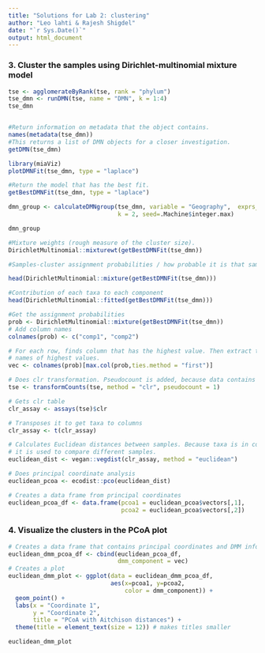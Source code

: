```yaml
---
title: "Solutions for Lab 2: clustering"
author: "Leo lahti & Rajesh Shigdel"
date: "`r Sys.Date()`"
output: html_document
---
```



### 3. Cluster the samples using Dirichlet-multinomial mixture model 



```r
tse <- agglomerateByRank(tse, rank = "phylum")
tse_dmn <- runDMN(tse, name = "DMN", k = 1:4)
tse_dmn


#Return information on metadata that the object contains.
names(metadata(tse_dmn))
#This returns a list of DMN objects for a closer investigation.
getDMN(tse_dmn)

```

```r

library(miaViz)
plotDMNFit(tse_dmn, type = "laplace")

```

```r
#Return the model that has the best fit.
getBestDMNFit(tse_dmn, type = "laplace")
```

```r
dmn_group <- calculateDMNgroup(tse_dmn, variable = "Geography",  exprs_values = "counts",
                               k = 2, seed=.Machine$integer.max)

dmn_group
```



```r
#Mixture weights (rough measure of the cluster size).
DirichletMultinomial::mixturewt(getBestDMNFit(tse_dmn))
```

```r
#Samples-cluster assignment probabilities / how probable it is that sample belongs to each cluster

head(DirichletMultinomial::mixture(getBestDMNFit(tse_dmn)))
```


```r
#Contribution of each taxa to each component
head(DirichletMultinomial::fitted(getBestDMNFit(tse_dmn)))
```

```r
#Get the assignment probabilities
prob <- DirichletMultinomial::mixture(getBestDMNFit(tse_dmn))
# Add column names
colnames(prob) <- c("comp1", "comp2")

# For each row, finds column that has the highest value. Then extract the column 
# names of highest values.
vec <- colnames(prob)[max.col(prob,ties.method = "first")]

```

```r
# Does clr transformation. Pseudocount is added, because data contains zeros.
tse <- transformCounts(tse, method = "clr", pseudocount = 1)

# Gets clr table
clr_assay <- assays(tse)$clr

# Transposes it to get taxa to columns
clr_assay <- t(clr_assay)

# Calculates Euclidean distances between samples. Because taxa is in columns,
# it is used to compare different samples.
euclidean_dist <- vegan::vegdist(clr_assay, method = "euclidean")

# Does principal coordinate analysis
euclidean_pcoa <- ecodist::pco(euclidean_dist)

# Creates a data frame from principal coordinates
euclidean_pcoa_df <- data.frame(pcoa1 = euclidean_pcoa$vectors[,1], 
                                pcoa2 = euclidean_pcoa$vectors[,2])
```



### 4. Visualize the clusters in the PCoA plot

```r
# Creates a data frame that contains principal coordinates and DMM information
euclidean_dmm_pcoa_df <- cbind(euclidean_pcoa_df,
                               dmm_component = vec)
# Creates a plot
euclidean_dmm_plot <- ggplot(data = euclidean_dmm_pcoa_df, 
                             aes(x=pcoa1, y=pcoa2,
                                 color = dmm_component)) +
  geom_point() +
  labs(x = "Coordinate 1",
       y = "Coordinate 2",
       title = "PCoA with Aitchison distances") +  
  theme(title = element_text(size = 12)) # makes titles smaller

euclidean_dmm_plot
```





